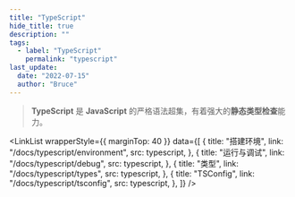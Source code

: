 ```yaml
---
title: "TypeScript"
hide_title: true
description: ""
tags:
  - label: "TypeScript"
    permalink: "typescript"
last_update:
  date: "2022-07-15"
  author: "Bruce"
---
```



<FeatureIcon src={typescript} title="TypeScript" />

> **TypeScript** 是 **JavaScript** 的严格语法超集，有着强大的**静态类型检查**能力。

<LinkList
  wrapperStyle={{ marginTop: 40 }}
  data={[
    {
      title: "搭建环境",
      link: "/docs/typescript/environment",
      src: typescript,
    },
    {
      title: "运行与调试",
      link: "/docs/typescript/debug",
      src: typescript,
    },
    {
      title: "类型",
      link: "/docs/typescript/types",
      src: typescript,
    },
    {
      title: "TSConfig",
      link: "/docs/typescript/tsconfig",
      src: typescript,
    },
  ]}
/>
